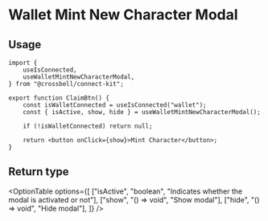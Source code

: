 
# Wallet Mint New Character Modal

<div className="my-8">
	<WalletMintNewCharacterModal />
</div>

## Usage

```tsx copy
import {
	useIsConnected,
	useWalletMintNewCharacterModal,
} from "@crossbell/connect-kit";

export function ClaimBtn() {
	const isWalletConnected = useIsConnected("wallet");
	const { isActive, show, hide } = useWalletMintNewCharacterModal();

	if (!isWalletConnected) return null;

	return <button onClick={show}>Mint Character</button>;
}
```

## Return type

<OptionTable
	options={[
		["isActive", "boolean", "Indicates whether the modal is activated or not"],
		["show", "() => void", "Show modal"],
		["hide", "() => void", "Hide modal"],
	]}
/>
